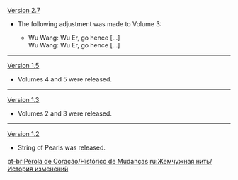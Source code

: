 {{Change History/Header}}
[[Version 2.7]]
* The following adjustment was made to Volume 3:
** {{Color|Old:}} Wu Wang: Wu Er, go hence [...]<br>{{Color|New:}} Wu Wang: {{Highlight|"}}Wu Er, go hence [...]
----
[[Version 1.5]]
*Volumes 4 and 5 were released.
----
[[Version 1.3]]
*Volumes 2 and 3 were released.
----
[[Version 1.2]]
*String of Pearls was released.
<noinclude>


[[pt-br:Pérola de Coração/Histórico de Mudanças]]
[[ru:Жемчужная нить/История изменений]]
</noinclude>